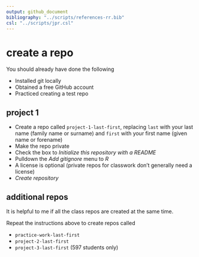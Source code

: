 ```yaml
---
output: github_document
bibliography: "../scripts/references-rr.bib"
csl: "../scripts/jpr.csl"
---
```


# create a repo

You should already have done the following 

- Installed git locally
- Obtained a free GitHub account 
- Practiced creating a test repo 

## project 1

- Create a repo called `project-1-last-first`, replacing  `last` with your last name (family name or surname) and `first` with your first name (given  name or forename) 
- Make the repo private
- Check the box to  *Initialize this repository with a README* 
- Pulldown the *Add gitignore* menu to *R* 
- A license is optional (private repos for classwork don't generally need a license) 
- *Create repository* 

## additional repos 

It is helpful to me if all the class repos are created at the same time. 

Repeat the instructions above to create repos called 

- `practice-work-last-first` 
- `project-2-last-first` 
- `project-3-last-first` (597 students only) 



<!-- Invite me to be your collaborator  -->

<!-- - In the repo, click on the `Settings` icon.  -->
<!-- - Click on the `Collaborators` tab  -->
<!-- - In the `Search by username` box, type my GitHub name `graphdr`, click `Add collaborator` to add me as a collaborator to your project  -->


<!-- In the repo main page, click `Clone or download` and copy that URL. We'll use it below.   -->


<!-- ## create a new project with version control  -->

<!-- In RStudio, create a new project:  -->

<!-- - RStudio *File > New Project > Version control > Git*  -->
<!-- - In the dialog  box, paste the repo URL, and edit the path so that the new project is a sub-directory of your course folder.  -->

<!-- Check your course folder. It should now contain a folder `me497-project-1-yourLastName`.  -->

<!-- Inside the `me497-project-1-yourLastName`folder you should find  -->

<!-- - `me497-project-1-yourLastName.Rproj`   -->
<!-- - `.gitignore`    -->
<!-- - `README.md`   -->

<!-- ## setup the project directory tree -->

<!-- In your project directory, create new folders (sub-directories) for `data\`, `reports\`, `resources\`, `results\`, and `scripts\`. Earlier you created a `.Renviron` file. Save a copy  in the project folder.  -->


<!-- Your directory should look like this:  -->

<!-- ``` -->
<!-- me497-project-1-YourLastName\ -->
<!--   |-- data\ -->
<!--   |-- manage\ -->
<!--   |-- reports\ -->
<!--   |-- resources\ -->
<!--   |-- results\ -->
<!--   |-- scripts\ -->
<!--   |-- me497-project-1-YourLastName.Rproj -->
<!--   |-- .Renviron -->
<!--   |-- .gitignore -->
<!--   `-- README.md -->
<!-- ``` -->


<!-- Over time, of course, you will settle on you own approach to file organization. For this project, we'll all use this one.  -->

